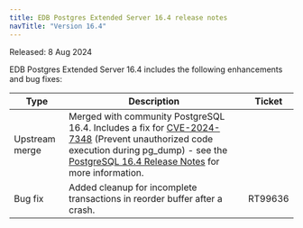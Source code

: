 ```yaml
---
title: EDB Postgres Extended Server 16.4 release notes
navTitle: "Version 16.4"
---
```


Released: 8 Aug 2024

EDB Postgres Extended Server 16.4 includes the following enhancements and bug fixes:

| Type           | Description                                                                                                                                                | Ticket  |
|----------------|------------------------------------------------------------------------------------------------------------------------------------------------------------|---------|
| Upstream merge | Merged with community PostgreSQL 16.4. Includes a fix for [CVE-2024-7348](https://www.postgresql.org/support/security/CVE-2024-7348/) (Prevent unauthorized code execution during pg_dump) - see the [PostgreSQL 16.4 Release Notes](https://www.postgresql.org/docs/16/release-16-4.html) for more information. |         |
| Bug fix        | Added cleanup for incomplete transactions in reorder buffer after a crash.                                                                                 | RT99636 |


